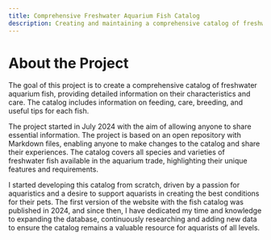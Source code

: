 ```yaml
---
title: Comprehensive Freshwater Aquarium Fish Catalog
description: Creating and maintaining a comprehensive catalog of freshwater aquarium fish with information on characteristics, feeding, care, breeding, and useful tips.
---
```


# About the Project

The goal of this project is to create a comprehensive catalog of freshwater aquarium fish, providing detailed
information on their characteristics and care. The catalog includes information on feeding, care, breeding, and useful tips for each fish.

The project started in July 2024 with the aim of allowing anyone to share essential information. The project is based
on an open repository with Markdown files, enabling anyone to make changes to the catalog and share their experiences.
The catalog covers all species and varieties of freshwater fish available in the aquarium trade, highlighting their
unique features and requirements.

I started developing this catalog from scratch, driven by a passion for aquaristics and a desire to support aquarists
in creating the best conditions for their pets. The first version of the website with the fish catalog was published
in 2024, and since then, I have dedicated my time and knowledge to expanding the database, continuously researching
and adding new data to ensure the catalog remains a valuable resource for aquarists of all levels.
